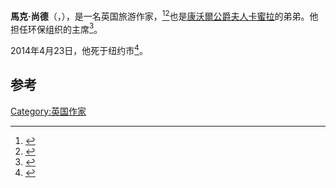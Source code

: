 '''馬克·尚德'''（{{lang-en|'''Mark Roland Shand'''}}，{{bd|1951年|6月28日|2014年|4月23日|catIdx=Shand}}），是一名英国旅游作家，<ref>{{cite web|title=The Elephant Man|url=http://www.wmagazine.com/parties/2008/03/mark_shand/|publisher=wmagazine|date=March 2008|accessdate=14 April 2014|archive-url=https://web.archive.org/web/20130607194839/http://www.wmagazine.com/parties/2008/03/mark_shand|archive-date=2013-06-07|dead-url=yes}}</ref><ref>{{cite web|title=The Duchess of Cornwall Background|url=http://www.royal.gov.uk/thecurrentroyalfamily/theduchessofcornwall/theduchessofcornwall.aspx|publisher=royal.gov.uk|accessdate=14 April 2014|deadurl=yes|archiveurl=https://web.archive.org/web/20140307041814/http://www.royal.gov.uk/ThecurrentRoyalFamily/TheDuchessofCornwall/TheDuchessofCornwall.aspx|archivedate=2014-03-07}}</ref>也是[[康沃爾公爵夫人卡蜜拉|康沃爾公爵夫人卡蜜拉]]的弟弟。他担任环保组织{{link-en|大象家族|Elephant Family}}的主席<ref>{{cite web|title=Elephant Family|url=http://www.elephantfamily.org/who-we-are/our-london-team/|publisher=elephantfamily.org|accessdate=14 April 2014|deadurl=yes|archiveurl=https://web.archive.org/web/20140308060821/http://www.elephantfamily.org/who-we-are/our-london-team/|archivedate=2014-03-08}}</ref>。

2014年4月23日，他死于纽约市<ref name="BBC death">{{cite news|title=Duchess of Cornwall's brother Mark Shand dies in fall|url=http://www.bbc.co.uk/news/world-us-canada-27131635|accessdate=23 April 2014|newspaper=BBC Online|date=23 April 2014|archive-date=2021-05-16|archive-url=https://web.archive.org/web/20210516220223/https://www.bbc.co.uk/news/world-us-canada-27131635|dead-url=no}}</ref>。

==参考==
{{reflist}}

{{Authority control}}
{{DEFAULTSORT:Shand, Mark}}
[[Category:英国作家|Category:英国作家]]